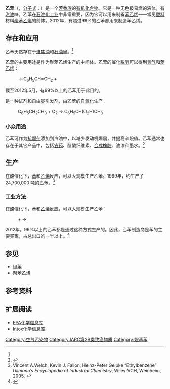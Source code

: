 {{Chembox
| Name = 乙苯
| NameEn = Ethylbenzene
| ImageFile = Ethylbenzene-2D-skeletal.png
| ImageFile2 = Ethylbenzene-3d.png
| ImageFile3 = Ethylbenzene-3D-balls.png
| IUPACName = Ethylbenzene
| IUPACNameZh = 乙苯
| SystematicName = 乙苯
| OtherNames = 乙基苯
|Section1={{Chembox Identifiers
| Abbreviations = EB
| DrugBank_Ref = {{drugbankcite|correct|drugbank}}
| DrugBank = DB01722
| ChEBI_Ref = {{ebicite|correct|EBI}}
| ChEBI = 16101
| SMILES = CCc1ccccc1
| ChemSpiderID_Ref = {{chemspidercite|correct|chemspider}}
| ChemSpiderID = 7219
| ChEMBL_Ref = {{ebicite|correct|EBI}}
| ChEMBL = 371561
| UNII_Ref = {{fdacite|correct|FDA}}
| UNII = L5I45M5G0O
| KEGG_Ref = {{keggcite|correct|kegg}}
| KEGG = C07111
| InChI = 1/C8H10/c1-2-8-6-4-3-5-7-8/h3-7H,2H2,1H3
| InChIKey = YNQLUTRBYVCPMQ-UHFFFAOYAM
| Beilstein = 1901871
| StdInChI_Ref = {{stdinchicite|correct|chemspider}}
| StdInChI = 1S/C8H10/c1-2-8-6-4-3-5-7-8/h3-7H,2H2,1H3
| StdInChIKey_Ref = {{stdinchicite|correct|chemspider}}
| StdInChIKey = YNQLUTRBYVCPMQ-UHFFFAOYSA-N
| CASNo_Ref = {{cascite|correct|CAS}}
| CASNo = 100-41-4
| RTECS = DA0700000
| PubChem = 7500
  }}
|Section2 = {{Chembox Properties
| Formula = C<sub>8</sub>H<sub>10</sub>
| MolarMass = 106.167
| Appearance = 无色液体
|Odor=芳香<ref name=PGCH/>
| Density = 0.8665
| MeltingPt = -95℃ (188 K)
| Melting_notes = 
| BoilingPt = 136℃ (409 K)
| Boiling_notes = 
| Solubility = 0.015 g/100 ml (20℃)
| SolubleOther = 
| Solvent = 
| LogP = 3.27
| VaporPressure = 
| HenryConstant = 
| AtmosphericOHRateConstant = 
| Viscosity = 0.669 cP 
| Viscosity_notes = 20
| pKa = 
| pKb = }}
| Section3 = {{Chembox Structure
| CrystalStruct = 
| Coordination = 
| MolShape = 
| Dipole = 0.58 [[德拜|D]]<ref name=Lange>{{Cite book | title = Lange's Handbook of Chemistry | edition = 15th  | year = 1999}}</ref>}}
| Section4 = {{Chembox Thermochemistry
| DeltaHf = 
| DeltaHc = 
| Entropy = 
| HeatCapacity =1.726 J/(gK)}}
| Section5 = {{Chembox Pharmacology
| AdminRoutes = 
| Bioavail = 
| Metabolism = 
| HalfLife = 
| ProteinBound =
| Excretion = 
| Legal_status = 
| Legal_US = 
| Legal_UK = 
| Legal_AU = 
| Legal_CA = 
| PregCat = 
| PregCat_AU = 
| PregCat_US = }}
| Section6 = {{Chembox Explosive
| ShockSens = 
| FrictionSens = 
| ExplosiveV = 
| REFactor = }}
|Section7={{Chembox Hazards
| ExternalSDS =
| MainHazards = Flammable
| NFPA-H = 2
| NFPA-F = 3
| NFPA-R = 0
| FlashPtC = 22.22
| AutoignitionPtC = 430
| ExploLimits = 1–7.8%
| GHSPictograms = {{GHS02}}{{GHS07}}{{GHS08}}{{GHS09}}
| GHSSignalWord = Danger
| HPhrases = {{H-phrases|225|302|320|332|335|336|351|360|373|400|411}}
| PPhrases = {{P-phrases|201|202|210|233|240|241|242|243|260|261|264|271|273|280|281|301+310|303+361+353|304+312|304+340|305+351+338|308+313|312|314|331|337+313|370+378|391|403+233|403+235|405|501}}
| LD50 = 5460 mg/kg
| PEL = TWA 100 ppm (435 mg/m<sup>3</sup>)<ref name=PGCH>{{PGCH|0264}}</ref>
| REL = TWA 100 ppm (435 mg/m<sup>3</sup>) ST 125 ppm (545 mg/m<sup>3</sup>)<ref name=PGCH/>
| IDLH = 800 ppm<ref name=PGCH/> 
| LCLo = 4000 ppm （大鼠，4小时）<ref>{{IDLH|100414|Ethyl benzene}}</ref>
  }}
| Section8 = {{Chembox Related
| OtherAnions = 
| OtherCations = 
| OtherFunctn = [[苯乙烯|苯乙烯]]，[[甲苯|甲苯]]
| Function = [[芳香烃|芳香烃]]
| OtherCpds = }}
}}

'''乙苯'''（{{lang-en|Ethylbenzene}}，[[分子式|分子式]]：{{碳}}{{Sub|6}}{{氢}}{{Sub|5}}{{碳}}{{氢}}{{Sub|2}}{{碳}}{{氢}}{{Sub|3}}）是一个[[芳香性|芳香族]]的[[有机化合物|有机化合物]]。它是一种无色极易燃的液体，有[[汽油|汽油]]味。乙苯在[[石油化工业|石油化工业]]中非常重要，因为它可以用来制备[[苯乙烯|苯乙烯]]——常见[[塑料|塑料]]材料[[聚苯乙烯|聚苯乙烯]]的前体。2012年，有超过99%的乙苯都用来制造苯乙烯。

==存在和应用==
乙苯天然存在于[[煤焦油|煤焦油]]和[[石油|石油]]里。<ref name="Ethylbenzene1"/>

乙苯的主要用途是作为聚苯乙烯生产的中间体。乙苯的催化[[脱氢|脱氢]]可以得到[[氢气|氢气]]和[[苯乙烯|苯乙烯]]：
:{{chem|C|6|H|5|CH|2|CH|3}}  →  C<sub>6</sub>H<sub>5</sub>CH=CH<sub>2</sub>  +  {{chem|H|2}}

截至2012年5月，有99%以上的乙苯用于此目的。

{{le|乙苯氢过氧化物|Ethylbenzene hydroperoxide}}是一种试剂和自由基引发剂，由乙苯的[[自氧化|自氧化]]生产：
:C<sub>6</sub>H<sub>5</sub>CH<sub>2</sub>CH<sub>3</sub>  +  O<sub>2</sub>  →  C<sub>6</sub>H<sub>5</sub>CH(O<sub>2</sub>H)CH<sub>3</sub>

===小众用途===
乙苯可作为[[抗爆剂|抗爆剂]]添加到汽油中，以减少发动机爆震，并提高辛烷值。乙苯通常也存在于其它产品中，包括[[农药|农药]]、醋酸纤维素、[[合成橡胶|合成橡胶]]、油漆和墨水。<ref name="Ethylbenzene1">{{cite web |title=Ethylbenzene ToxFAQs |url=https://www.atsdr.cdc.gov/toxfaqs/tfacts110.pdf |publisher=Agency for Toxic Substances and Disease Registry |access-date=21 May 2018 |archive-date=2017-05-15 |archive-url=https://web.archive.org/web/20170515132825/https://www.atsdr.cdc.gov/toxfaqs/tfacts110.pdf }}</ref>

==生产==
在酸催化下，[[苯|苯]]和[[乙烯|乙烯]]反应，可以大规模生产乙苯。1999年，约生产了24,700,000 吨的乙苯。<ref name=Ullmann>Vincent A.Welch, Kevin J. Fallon, Heinz-Peter Gelbke “Ethylbenzene”  ''Ullmann’s Encyclopedia of Industrial Chemistry'', Wiley-VCH, Weinheim, 2005. {{DOI|10.1002/14356007.a10_035.pub2}}</ref>

===工业方法===
在酸催化下，[[苯|苯]]和[[乙烯|乙烯]]反应，可以大规模生产乙苯：

:{{chem|C|6|H|6}} + {{chem|C|2|H|4}}  →  {{chem|C|6|H|5|CH|2|CH|3}} 
2012年，99%以上的乙苯都是通过这种方式生产的。因此，乙苯制造商是苯的主要买家，占总出口的一半以上。<ref>{{Cite web |url=http://www.ceresana.com/en/market-studies/chemicals/benzene/ |title=Market Study Benzene, published by Ceresana, July 2011 |access-date=2021-11-02 |archive-date=2017-12-21 |archive-url=https://web.archive.org/web/20171221002731/http://www.ceresana.com/en/market-studies/chemicals/benzene/ }}</ref>

==参见==
*[[甲苯|甲苯]]
*[[聚苯乙烯|聚苯乙烯]]

==参考资料==
<references/>

==扩展阅读==
* [https://web.archive.org/web/20041107225141/http://epa.gov/ttn/atw/hlthef/ethylben.html EPA化学信息库]
* [http://www.intox.org/databank/documents/chemical/ethylben/cie370.htm Intox化学信息库]{{Wayback|url=http://www.intox.org/databank/documents/chemical/ethylben/cie370.htm |date=20080506090741 }}
{{苯}}

[[Category:空气污染物|Category:空气污染物]]
[[Category:IARC第2B类致癌物质|Category:IARC第2B类致癌物质]]
[[Category:烷基苯|Category:烷基苯]]